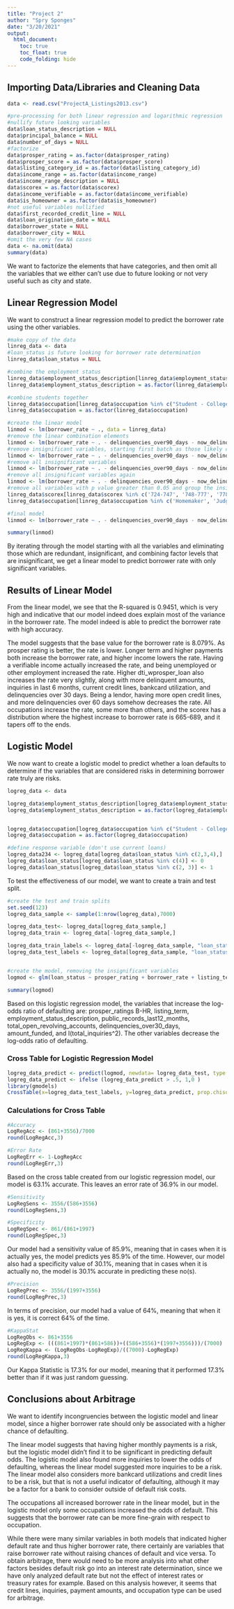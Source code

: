 ```yaml
---
title: "Project 2"
author: "Spry Sponges"
date: "3/20/2021"
output:
  html_document:
    toc: true
    toc_float: true
    code_folding: hide
---
```


## Importing Data/Libraries and Cleaning Data

```r
data <- read.csv("ProjectA_Listings2013.csv")

#pre-processing for both linear regression and logarithmic regression
#nullify future looking variables
data$loan_status_description = NULL
data$principal_balance = NULL
data$number_of_days = NULL
#factorize
data$prosper_rating = as.factor(data$prosper_rating)
data$prosper_score = as.factor(data$prosper_score)
data$listing_category_id = as.factor(data$listing_category_id)
data$income_range = as.factor(data$income_range)
data$income_range_description = NULL
data$scorex = as.factor(data$scorex)
data$income_verifiable = as.factor(data$income_verifiable)
data$is_homeowner = as.factor(data$is_homeowner)
#not useful variables nullified
data$first_recorded_credit_line = NULL
data$loan_origination_date = NULL
data$borrower_state = NULL
data$borrower_city = NULL
#omit the very few NA cases
data <- na.omit(data)
summary(data)
```

We want to factorize the elements that have categories, and then omit all the variables that we either can't use due to future looking or not very useful such as city and state.

## Linear Regression Model

We want to construct a linear regression model to predict the borrower rate using the other variables.

```r
#make copy of the data
linreg_data <- data
#loan_status is future looking for borrower rate determination
linreg_data$loan_status = NULL

#combine the employment status
linreg_data$employment_status_description[linreg_data$employment_status_description %in% c('Full-time', 'Employed', 'Part-time', 'Retired', 'Self-employed')] <- 'Employed'
linreg_data$employment_status_description = as.factor(linreg_data$employment_status_description)

#combine students together
linreg_data$occupation[linreg_data$occupation %in% c("Student - College Freshman" , "Student - College Graduate Student" , "Student - College Junior" , "Student - College Senior" , "Student - College Sophomore" , "Student - Community College" , "Student - Technical School")] <- 'Student'
linreg_data$occupation = as.factor(linreg_data$occupation)

#create the linear model
linmod <- lm(borrower_rate ~ ., data = linreg_data)
#remove the linear combination elements
linmod <- lm(borrower_rate ~ . - delinquencies_over90_days - now_delinquent_derog - total_trade_items, data = linreg_data)
#remove insignificant variables, starting first batch as those likely covered by other variables
linmod <- lm(borrower_rate ~ . - delinquencies_over90_days - now_delinquent_derog - total_trade_items - prosper_score - listing_category_id - income_range - months_employed - revolving_balance - real_estate_balance - installment_balance, data = linreg_data)
#remove all insignificant variables
linmod <- lm(borrower_rate ~ . - delinquencies_over90_days - now_delinquent_derog - total_trade_items - prosper_score - listing_category_id - income_range - months_employed - revolving_balance - real_estate_balance - installment_balance - current_delinquencies - delinquencies_last7_years - credit_lines_last7_years - total_open_revolving_accounts - real_estate_payment - revolving_available_percent - satisfactory_accounts - was_delinquent_derog, data = linreg_data)
#remove all insignificant variables again
linmod <- lm(borrower_rate ~ . - delinquencies_over90_days - now_delinquent_derog - total_trade_items - prosper_score - listing_category_id - income_range - months_employed - revolving_balance - real_estate_balance - installment_balance - current_delinquencies - delinquencies_last7_years - credit_lines_last7_years - total_open_revolving_accounts - real_estate_payment - revolving_available_percent  - satisfactory_accounts - was_delinquent_derog - monthly_debt - public_records_last10_years - total_inquiries - is_homeowner, data = linreg_data)
#remove all variables with p value greater than 0.05 and group the insignificant categories
linreg_data$scorex[linreg_data$scorex %in% c('724-747', '748-777', '778+')] <- '< 600'
linreg_data$occupation[linreg_data$occupation %in% c('Homemaker', 'Judge', 'Scientist')] <- ''

#final model
linmod <- lm(borrower_rate ~ . - delinquencies_over90_days - now_delinquent_derog - total_trade_items - prosper_score - listing_category_id - income_range - months_employed - revolving_balance - real_estate_balance - installment_balance - current_delinquencies - delinquencies_last7_years - credit_lines_last7_years - total_open_revolving_accounts - real_estate_payment - revolving_available_percent  - satisfactory_accounts - was_delinquent_derog - monthly_debt - public_records_last10_years - total_inquiries - is_homeowner - public_records_last12_months, data = linreg_data)

summary(linmod)
```

By iterating through the model starting with all the variables and eliminating those which are redundant, insignificant, and combining factor levels that are insignificant, we get a linear model to predict borrower rate with only significant variables.

## Results of Linear Model
From the linear model, we see that the R-squared is 0.9451, which is very high and indicative that our model indeed does explain most of the variance in the borrower rate. The model indeed is able to predict the borrower rate with high accuracy.

The model suggests that the base value for the borrower rate is 8.079%. As prosper rating is better, the rate is lower. Longer term and higher payments both increase the borrower rate, and higher income lowers the rate. Having a verifiable income actually increased the rate, and being unemployed or other employment increased the rate. Higher dti_wprosper_loan also increases the rate very slightly, along with more delinquent amounts, inquiries in last 6 months, current credit lines, bankcard utilization, and delinquencies over 30 days. Being a lendor, having more open credit lines, and more delinquencies over 60 days somehow decreases the rate. All occupations increase the rate, some more than others, and the scorex has a distribution where the highest increase to borrower rate is 665-689, and it tapers off to the ends.

## Logistic Model

We now want to create a logistic model to predict whether a loan defaults to determine if the variables that are considered risks in determining borrower rate truly are risks.

```r
logreg_data <- data

logreg_data$employment_status_description[logreg_data$employment_status_description %in% c('Full-time', 'Employed', 'Part-time', 'Retired', 'Not employed')] <- 'Insignifiant_Employment_Status'
logreg_data$employment_status_description = as.factor(logreg_data$employment_status_description)


logreg_data$occupation[logreg_data$occupation %in% c("Student - College Freshman" , "Student - College Graduate Student" , "Student - College Junior" , "Student - College Senior" , "Student - College Sophomore" , "Student - Community College" , "Student - Technical School", "Biologist", "Bus Driver", "Clergy", "Clerical", "Construction", "Dentist", "Flight Attendant", "Food Service", "Food Service Management", "Homemaker", "Judge", "Laborer", "Landscaping", "Nurse's Aide", "Nurse (LPN)", "Nurse (RN)", "Pharmacist", "Pilot - Private/Commercial", "Postal Service", "Principal", "Psychologist", "Realtor", "Religious", "Sales - Retail", "Scientist", "Skilled Labor", "Social Worker", "Teacher's Aide", "Tradesman - Carpenter", "Tradesman - Electrician", "Truck Driver", "Waiter/Waitress", "Tradesman - Plumber", "", "Architect", "Car Dealer", "Doctor", "Teacher", "Military Enlisted", "Investor", "Tradesman - Mechanic", "Sales - Commission", "Professor", "Military Officer", "Medical Technician")] <- 'AAA_Insignificant_Occupation'
logreg_data$occupation = as.factor(logreg_data$occupation)

#define response variable (don't use current loans)
logreg_data234 <- logreg_data[logreg_data$loan_status %in% c(2,3,4),]
logreg_data$loan_status[logreg_data$loan_status %in% c(4)] <- 0
logreg_data$loan_status[logreg_data$loan_status %in% c(2, 3)] <- 1
```

To test the effectiveness of our model, we want to create a train and test split.

```r
#create the test and train splits
set.seed(123)
logreg_data_sample <- sample(1:nrow(logreg_data),7000)

logreg_data_test<- logreg_data[logreg_data_sample,]
logreg_data_train <- logreg_data[-logreg_data_sample,]

logreg_data_train_labels <- logreg_data[-logreg_data_sample, "loan_status"]
logreg_data_test_labels <- logreg_data[logreg_data_sample, "loan_status"]


#create the model, removing the insignificant variables
logmod <- glm(loan_status ~ prosper_rating + borrower_rate + listing_term + employment_status_description + occupation  + lender_indicator + public_records_last12_months + total_open_revolving_accounts + revolving_available_percent + total_inquiries + delinquencies_over30_days + total_open_revolving_accounts*revolving_available_percent + amount_funded*borrower_rate + I(listing_term^2) + I(total_inquiries^2), family = "binomial", data = logreg_data, control = list(maxit = 50))

summary(logmod)
```

Based on this logistic regression model, the variables that increase the log-odds ratio of defaulting are: prosper_ratings B-HR, listing_term, employment_status_description, public_records_last12_months, total_open_revolving_accounts, delinquencies_over30_days, amount_funded, and I(total_inquiries^2). The other variables decrease the log-odds ratio of defaulting.

### Cross Table for Logistic Regression Model
```r
logreg_data_predict <- predict(logmod, newdata= logreg_data_test, type = "response")
logreg_data_predict <- ifelse (logreg_data_predict > .5, 1,0 )
library(gmodels)
CrossTable(x=logreg_data_test_labels, y=logreg_data_predict, prop.chisq = FALSE)
```

### Calculations for Cross Table
```r
#Accuracy
LogRegAcc <- (861+3556)/7000
round(LogRegAcc,3)

#Error Rate
LogRegErr <- 1-LogRegAcc
round(LogRegErr,3)
```

Based on the cross table created from our logistic regression model, our model is 63.1% accurate. This leaves an error rate of 36.9% in our model. 

```r
#Sensitivity
LogRegSens <- 3556/(586+3556)
round(LogRegSens,3)

#Specificity
LogRegSpec <- 861/(861+1997)
round(LogRegSpec,3)
```

Our model had a sensitivity value of 85.9%, meaning that in cases when it is actually yes, the model predicts yes 85.9% of the time. However, our model also had a specificity value of 30.1%, meaning that in cases when it is actually no, the model is 30.1% accurate in predicting these no(s).

```r
#Precision
LogRegPrec <- 3556/(1997+3556)
round(LogRegPrec,3)
```

In terms of precision, our model had a value of 64%, meaning that when it is yes, it is correct 64% of the time.

```r
#KappaStat
LogRegObs <- 861+3556
LogRegExp <- (((861+1997)*(861+586))+((586+3556)*(1997+3556)))/(7000)
LogRegKappa <- (LogRegObs-LogRegExp)/((7000)-LogRegExp)
round(LogRegKappa,3)
```

Our Kappa Statistic is 17.3% for our model, meaning that it performed 17.3% better than if it was just random guessing.

## Conclusions about Arbitrage
We want to identify incongruencies between the logistic model and linear model, since a higher borrower rate should only be associated with a higher chance of defaulting.

The linear model suggests that having higher monthly payments is a risk, but the logistic model didn't find it to be significant in predicting default odds. The logistic model also found more inquiries to lower the odds of defaulting, whereas the linear model suggested more inquiries to be a risk. The linear model also considers more bankcard utilizations and credit lines to be a risk, but that is not a useful indicator of defaulting, although it may be a factor for a bank to consider outside of default risk costs. 

The occupations all increased borrower rate in the linear model, but in the logistic model only some occupations increased the odds of default. This suggests that the borrower rate can be more fine-grain with respect to occupation.

While there were many similar variables in both models that indicated higher default rate and thus higher borrower rate, there certainly are variables that raise borrower rate without raising chances of default and vice versa. To obtain arbitrage, there would need to be more analysis into what other factors besides default risk go into an interest rate determination, since we have only analyzed default rate but not the effect of interest rates or treasury rates for example. Based on this analysis however, it seems that credit lines, inquiries, payment amounts, and occupation type can be used for arbitrage.
